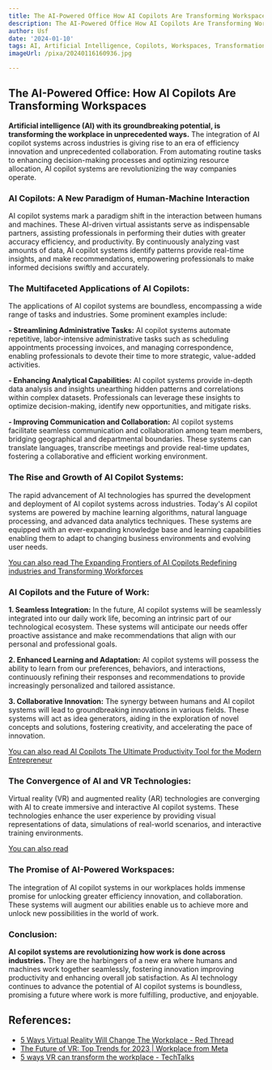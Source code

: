```yaml
---
title: The AI-Powered Office How AI Copilots Are Transforming Workspaces
description: The AI-Powered Office How AI Copilots Are Transforming Workspaces
author: Usf
date: '2024-01-10'
tags: AI, Artificial Intelligence, Copilots, Workspaces, Transformation
imageUrl: /pixa/20240116160936.jpg

---
```

## The  AI-Powered Office: How  AI Copilots Are Transforming Workspaces

**Artificial intelligence (AI) with its groundbreaking potential, is transforming the workplace  in  unprecedented ways.** The  integration of AI  copilot systems across industries is giving rise to  an era of  efficiency innovation and unprecedented collaboration. From automating routine  tasks to enhancing decision-making processes and optimizing resource  allocation, AI copilot systems are revolutionizing the way companies operate.

### AI Copilots: A New Paradigm of Human-Machine Interaction

AI copilot systems mark a paradigm shift in  the interaction between humans and machines. These AI-driven virtual assistants serve as indispensable  partners, assisting  professionals  in performing their duties with greater accuracy efficiency, and  productivity. By continuously  analyzing vast amounts of data, AI copilot systems identify patterns  provide real-time insights, and make recommendations, empowering professionals to make informed decisions swiftly and accurately.

### The Multifaceted Applications of AI  Copilots:

The applications of AI copilot systems are boundless,  encompassing a wide range of tasks and industries.  Some prominent examples include:

**- Streamlining  Administrative Tasks:** AI copilot systems automate repetitive, labor-intensive administrative tasks such as scheduling  appointments processing invoices, and managing correspondence, enabling professionals to devote their time to  more strategic, value-added activities.

**- Enhancing Analytical Capabilities:** AI copilot systems provide in-depth data analysis and insights unearthing hidden patterns and correlations within complex datasets. Professionals can leverage these insights to optimize decision-making, identify  new opportunities, and  mitigate risks.

**- Improving Communication and Collaboration:** AI copilot  systems facilitate seamless communication  and collaboration among team members, bridging geographical and departmental boundaries. These systems can translate languages,  transcribe  meetings and provide real-time updates, fostering a collaborative and efficient working environment.

### The Rise and Growth of AI Copilot Systems:

The rapid advancement of AI technologies has spurred the development and deployment  of AI copilot  systems across  industries. Today's AI copilot  systems are  powered  by machine learning algorithms, natural language processing, and advanced data analytics techniques. These systems are equipped with an ever-expanding knowledge base  and  learning capabilities enabling them to adapt to changing business environments  and evolving user needs.

[You can also read The Expanding Frontiers of AI  Copilots Redefining industries and Transforming Workforces](The%20Expanding%20Frontiers%20of%20AI%20Copilots%20Redefining%20industries%20and%20Transforming%20Workforces)


### AI Copilots and the Future of Work:
**1. Seamless Integration:** In the future, AI copilot  systems will be seamlessly integrated into our daily work life, becoming an intrinsic part of our technological ecosystem. These systems will anticipate our needs offer proactive assistance and  make recommendations that align with our personal and professional goals.

**2. Enhanced Learning and Adaptation:** AI copilot systems will possess the ability  to learn from our preferences, behaviors, and interactions, continuously refining their responses and recommendations to provide increasingly personalized and tailored assistance.

**3. Collaborative Innovation:** The synergy between humans and AI copilot systems will lead to groundbreaking innovations  in various fields. These systems will act as idea generators, aiding in the exploration of novel concepts and solutions, fostering creativity, and accelerating the pace of innovation.

[You can also read AI Copilots The Ultimate Productivity Tool for the Modern Entrepreneur](AI%20Copilots%20The%20Ultimate%20Productivity%20Tool%20for%20the%20Modern%20Entrepreneur)


### The Convergence of AI and VR Technologies:

Virtual reality  (VR) and augmented reality (AR) technologies are converging  with AI to create immersive and interactive  AI copilot systems. These technologies enhance  the user experience by providing visual representations of data, simulations of real-world scenarios,  and interactive training environments.

[You can also read ]()


### The Promise of AI-Powered Workspaces:

The integration of AI copilot systems in our workplaces  holds immense promise for unlocking greater efficiency innovation, and collaboration. These systems will augment our abilities  enable us  to  achieve more  and unlock new possibilities in the world of work.

###  Conclusion:
**AI copilot systems are revolutionizing how work is  done across industries.** They are the harbingers of a new era where humans  and machines work together seamlessly,  fostering innovation improving productivity and  enhancing overall job satisfaction. As AI technology continues to advance the potential of AI  copilot  systems is boundless,  promising a  future where work is  more fulfilling, productive, and enjoyable.

## References:
- [5 Ways Virtual Reality Will Change The Workplace - Red Thread](https://www.red-thread.com/blog/5-ways-virtual-reality-will-change-the-workplace/)
- [The Future of VR: Top Trends for 2023 | Workplace from Meta](https://www.workplace.com/blog/the-future-of-vr)
- [5 ways VR can transform the workplace - TechTalks](https://bdtechtalks.com/2022/11/20/virtual-reality-workplace-transformation/)
